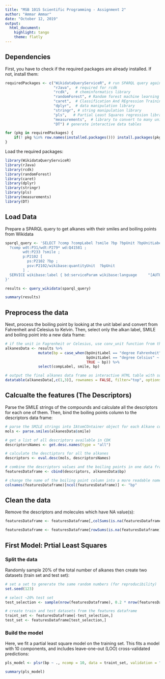 ```yaml
---
title: "MSB 1015 Scientific Programming - Assignment 2"
author: "Ammar Ammar"
date: "October 12, 2019"
output:
  html_document:
    highlight: tango
    theme: flatly
---
```


## Dependencies

First, you have to check if the required packages are already installed. If not, install them:

```r
requiredPackages <- c("WikidataQueryServiceR", # run SPARQL query against Wikidata
                      "rJava",  # required for rcdk
                      "rcdk",   # cheminformatics library
                      "randomForest", # Random forest machine learning library
                      "caret",  # Classification And REgression Training 
                      "dplyr",  # data manipulation library
                      "stringr", # string manipulation library
                      "pls",   # Partial Least Squares regression library
                      "measurements",  # library to convert to many units
                      "DT") # generate interactive data tables

for (pkg in requiredPackages) { 
    if(! pkg %in% row.names(installed.packages())) install.packages(pkg)
}
```

Load the required packages:

```r
library(WikidataQueryServiceR)
library(rJava)
library(rcdk)
library(randomForest)
library(caret)
library(dplyr)
library(stringr)
library(pls)
library(measurements)
library(DT)
```

## Load Data

Prepare a SPARQL query to get alkanes with their smiles and boiling points from Wikidata


```r
sparql_query <- 'SELECT ?comp ?compLabel ?smile ?bp ?bpUnit ?bpUnitLabel WHERE {
  ?comp wdt:P31/wdt:P279* wd:Q41581 ;
        wdt:P233 ?smile ;
        p:P2102 [
          ps:P2102 ?bp ;
          psv:P2102/wikibase:quantityUnit  ?bpUnit
        ] .
  SERVICE wikibase:label { bd:serviceParam wikibase:language     "[AUTO_LANGUAGE],en". }
}'

results <- query_wikidata(sparql_query)

summary(results)

```

## Preprocess the data

Next, process the boiling point by looking at the unit label and convert from Fahrenheit and Celesius to Kelvin. Then, select only the alkan label, SMILE and boiling point into a new data frame:

```r

# if the unit in Fagrenheit or Celesius, use conv_unit function from the "measurements" library to convert the temprature to Kelvin
alkanesData <- results %>%
               mutate(bp = case_when(bpUnitLabel == "degree Fahrenheit" ~ conv_unit(bp ,"F","K"),
                                     bpUnitLabel == "degree Celsius" ~ conv_unit(bp ,"C","K"),
                                     TRUE ~ bp)) %>%
               select(compLabel, smile, bp)

# output the final alkanes data frame as interactive HTML table with sort, search and pagination functions
datatable(alkanesData[,c(1,3)], rownames = FALSE, filter="top", options = list(pageLength = 10, scrollX=T))
```

## Calcualte the features (The Descriptors)

Parse the SMILE strings of the compounds and calculate all the descriptors for each one of them. Then, bind the boiling points column to the descriptors data frame:

```r
# parse the SMILE strings into IAtomCOntainer object for each Alkane compound
mols <- parse.smiles(alkanesData$smile)

# get a list of all descriptors available in CDK
descriptorsNames <- get.desc.names(type = "all")

# calculate the desctiptors for all the alkanes
descriptors <- eval.desc(mols, descriptorsNames)

# combine the descriptors values and the boiling points in one data frame
featuresDataframe <- cbind(descriptors, alkanesData$bp)

# change the name of the boiling point column into a more readable name
colnames(featuresDataframe)[ncol(featuresDataframe)] <- "bp"
```

## Clean the data

Remove the descriptors and molecules which have NA value(s):

```r
featuresDataframe <- featuresDataframe[,colSums(is.na(featuresDataframe)) < nrow(featuresDataframe)]

featuresDataframe <- featuresDataframe[rowSums(is.na(featuresDataframe)) == 0,]

```

## First Model: Prtial Least Squares


### Split the data

Randomly sample 20% of the total number of alkanes then create two datasets (train set and test set):

```r

# set a set to generate the same random numbers (for reproducibility)
set.seed(123)

# select ~20% test set
test_selection <- sample(nrow(featuresDataframe), 0.2 * nrow(featuresDataframe))

# create train and test datasets from the features dataframe
traint_set <- featuresDataframe[-test_selection,]
test_set <- featuresDataframe[test_selection,]
```

### Build the model

Here, we fit a partial least square model on the training set. This fits a model with 10 components, and includes leave-one-out (LOO) cross-validated predictions:

```r
pls_model <- plsr(bp ~ ., ncomp = 10, data = traint_set, validation = "LOO")

summary(pls_model)
```